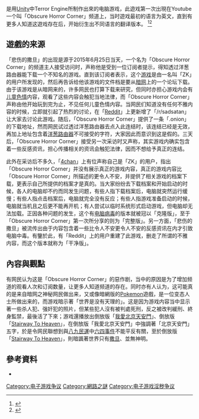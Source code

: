 {{NoteTA
| G1 = Games
}}
{{Infobox video game
| title = 悲伤的撒旦
| image = 
| publisher = ZK
| platforms = [[Microsoft_Windows|Microsoft Windows]]
| released =
| genre = 惊嚇恐怖、[[另類實境遊戲|替代現實]]
| modes = 单人游玩
}}

{{vgname|悲伤的撒旦|en=Sad Satan}}是用[[Unity_(游戏引擎)|Unity]]中Terror Engine所制作出來的电脑游戏，此遊戏第一次出現在Youtube一个叫「Obscure Horror Corner」频道上，当时遊戏最初的语言为英文，直到有更多人知道这遊戏存在后，开始衍生出不同语言的翻译版本。
<ref>{{Cite news|url=http://www.post852.com/137780/%E9%82%A3%E4%BA%9Bdeep-web%E5%92%8C%E8%A1%A8%E4%B8%96%E7%95%8C%E4%BA%A4%E9%8C%AF%E7%9A%84%E6%95%85%E4%BA%8B%E3%80%80%E7%AC%AC2%E7%AB%A0%EF%BC%9A%E6%9A%97%E7%B6%B2%E9%81%8A%E6%88%B2%E9%9B%9C%E8%AA%8C-3/|title=恐懼鳥網誌│那些Deep Web和表世界交錯的故事　第2章：暗網遊戲雜誌篇‧Chapter 2｜852郵報|date=2015-12-27|newspaper=852郵報|accessdate=2017-04-14|language=zh-HK|archive-date=2018-12-15|archive-url=https://web.archive.org/web/20181215215913/https://www.post852.com/137780/%e9%82%a3%e4%ba%9bdeep-web%e5%92%8c%e8%a1%a8%e4%b8%96%e7%95%8c%e4%ba%a4%e9%8c%af%e7%9a%84%e6%95%85%e4%ba%8b%e3%80%80%e7%ac%ac2%e7%ab%a0%ef%bc%9a%e6%9a%97%e7%b6%b2%e9%81%8a%e6%88%b2%e9%9b%9c%e8%aa%8c-3/|dead-url=no}}</ref><ref>{{Cite news|url=https://news.gamme.com.tw/1257306|title=《暗網底下的神秘遊戲》這款遊戲的一切都充滿著謎團...|accessdate=2017-04-14|archive-date=2017-08-09|archive-url=https://web.archive.org/web/20170809232851/http://news.gamme.com.tw/1257306|dead-url=no}}</ref>

== 遊戲的来源 ==
{{Unreferenced section}}
「悲伤的撒旦」的出现是源于2015年6月25日当天，一个名为「Obscure Horror Corner」的频道主人接受访问时，声称他是受到一位订阅者提示，得知透过洋葱路由器能下载一个不知名的游戏。直到该订阅者表示，这个[[游戏|游戏]]是由一名叫「ZK」的用户所发现的，然后再告诉给他该游戏的文件档是要从[[暗网|暗网]]上的一个论坛下载。由于该游戏是从暗网来的，许多网民也打算下载来研究，但同时亦担心游戏内会有[[儿童色情|儿童色情]]内容，观看了这些内容会触犯当地法律，而「Obscure Horror Corner」声称由他开始玩到完为止，不见任何儿童色情内容。当网民们知道没有任何不雅内容的时候，立即就引起了热烈的讨论，在「[[Reddit|Reddit]]」上更新增了「/r/sadsatan」让大家去讨论此游戏。随后，「Obscure Horror Corner」提供了一条「.onion」的下载地址，然而网民试过透过洋葱路由器去点入此连结时，该连结已经是无效，再加上地址包含着[[洋葱路由器|洋葱路由器]]不可接受的字符，大家因此而意识到这是假的。三天后，「Obscure Horror Corner」接受另一次采访时又声称，其实游戏内确实包含着一些反感资讯，担心传播相关的资讯会触犯法律，因而不想给予真正的连结。

此外在采访后不多久，「[[4chan|4chan]]」上有位声称自己是「ZK」的用户，指出「Obscure Horror Corner」并没有展示真正的游戏内容，真正的游戏内容比「Obscure Horror Corner」所描述的更令人不安，并提供了相关游戏的档案下载，更表示自己所提供的档案才是真的。当大家纷纷去下载档案和开始启动的时候，各人的电脑却不约而同发生问题，有些人指下载档案后，电脑就突然运行缓慢；有些人指点击档案后，电脑就完全没有反应；有些人指游戏准备启动的时候，电脑就当机且之后更不能再开机；有人尝试以临时系统形式启动游戏，但电脑却无法加载。正因各种问题的发生，这个有[[电脑病毒|电脑病毒]]的版本就被冠以「克隆版」，至于「Obscure Horror Corner」第一次所分享的则为「完整版」。另一方面，「悲伤的撒旦」被流传出由于内容包含着一些比令人不安更令人不安的反感资讯在内才引致电脑中毒。有鑒於此，有「Reddit」上的用户重建了此游戏，删走了所谓的不雅内容，而这个版本就称为「干净版」。

== 內容與觀點 ==

有网民认为这是「Obscure Horror Corner」的惡作剧，当中的原因是为了增加频道的观看人次和订阅数量，让更多人知道频道的存在。同时亦有人认为，这可能真的是来自暗网之神秘网民做出来，又或像暗網版的[[Pokemon|Pokemon]]遊戲，是一位变态人士所做出来的，而游戏暗示著「世界是没有天理的」。这是因为游戏内容当中显示著一些杀人犯、强奸犯的照片，但某些犯人沒有被判處死刑，反之被改判緩刑、終身監禁，最後活了下來；游戏還播放出倒放版「[[我爱北京天安门|我愛北京天安門]]」、倒放版「[[Stairway_to_Heaven|Stairway To Heaven]]」，在倒放版「我愛北京天安門」中強調著「北京天安門」五字，於是令网民聯想到與[[八九民運|八九民運]]中[[六四事件|六四事件]]不能平反有關，至於倒放版「[[Stairway_to_Heaven|Stairway To Heaven]]」，則暗諷著世界只有[[撒旦|撒旦]]、並無神明。

== 參考資料 ==

{{Reflist}}
{{refbegin}}
* {{Cite web|url=http://tv.17173.com/news/07032015/161248558.shtml|title=深层网络现作者不明恐怖游戏《Sad Satan》_游戏机频道_ps4_xboxone_17173.com中国游戏第一门户站|accessdate=2017-04-09|work=tv.17173.com|archive-date=2019-08-09|archive-url=https://web.archive.org/web/20190809175551/http://tv.17173.com/news/07032015/161248558.shtml|dead-url=no}}
{{Refend}}

{{Tor project}}
{{I2P}}
{{突破网络封锁技术}}

{{DEFAULTSORT:Sad Satan}}
[[Category:电子游戏争议|Category:电子游戏争议]]
[[Category:網路之謎|Category:網路之謎]]
[[Category:电子游戏淫秽争议|Category:电子游戏淫秽争议]]